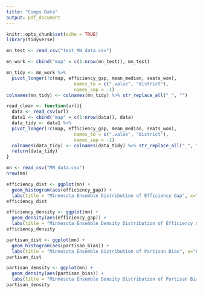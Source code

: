 ```yaml
---
title: "Comps Data"
output: pdf_document
---
```


```r
knitr::opts_chunk$set(echo = TRUE)
library(tidyverse)
```

```r
mn_test <- read_csv("test_MN_data.csv")

mn_work <- cbind("map" = c(1:nrow(mn_test)), mn_test)

mn_tidy <- mn_work %>% 
  pivot_longer(!c(map, efficiency_gap, mean_median, seats_won),
                         names_to = c(".value", "district"),
                         names_sep = -1) 
colnames(mn_tidy) <- colnames(mn_tidy) %>% str_replace_all("_", "")
```

```r
read_clean <- function(url){
  data <- read_csv(url)
  data1 <- cbind("map" = c(1:nrow(data)), data)
  data_tidy <- data1 %>% 
  pivot_longer(!c(map, efficiency_gap, mean_median, seats_won),
                         names_to = c(".value", "district"),
                         names_sep = -1) 
  colnames(data_tidy) <- colnames(data_tidy) %>% str_replace_all("_", "")
  return(data_tidy)
}
```  

```r
mn <- read_csv("MN_data.csv")
nrow(mn)

efficiency_dist <- ggplot(mn) +
  geom_histogram(aes(efficiency_gap)) +
  labs(title = "Minnesota Ensemble Distribution of Efficiency Gap", x="Efficiency Gap", subtitle = "For 2000 states without an acceptance function")
efficiency_dist

efficiency_density <- ggplot(mn) +
  geom_density(aes(efficiency_gap)) +
  labs(title = "Minnesota Ensemble Density Distribution of Efficiency Gap", x="Efficiency Gap", subtitle = "For 2000 states without an acceptance function")
efficiency_density

partisan_dist <- ggplot(mn) +
  geom_histogram(aes(partisan_bias)) +
  labs(title = "Minnesota Ensemble Distribution of Partisan Bias", x="Partisan Bias", subtitle = "For 2000 states without an acceptance function")
partisan_dist

partisan_density <- ggplot(mn) +
  geom_density(aes(partisan_bias)) +
  labs(title = "Minnesota Ensemble Density Distribution of Partisan Bias", x="Partisan Bias", subtitle = "For 2000 states without an acceptance function")
partisan_density

```


